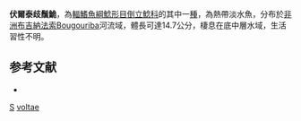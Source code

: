 {{Speciesbox 
| taxon = Synodontis voltae
| authority = [[Roman|Roman]], 1975
| status = NE
| status_system= IUCN3.1
}}

'''伏爾泰歧鬚鮠'''，為[[輻鰭魚綱|輻鰭魚綱]][[鯰形目|鯰形目]][[倒立鯰科|倒立鯰科]]的其中一[[種|種]]，為熱帶淡水魚，分布於[[非洲|非洲]][[布吉納法索|布吉納法索]]Bougouriba河流域，體長可達14.7公分，棲息在底中層水域，生活習性不明。

==参考文献==
*{{FishBase_species|genus=Synodontis|species=voltae |year=2015|month=5}}

{{Taxonbar}}

[[Category:1975年描述的鱼类|S]]
[[Category:歧鬚鮠屬|voltae]]